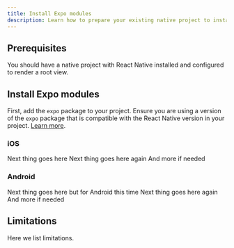 ```yaml
---
title: Install Expo modules
description: Learn how to prepare your existing native project to install and use Expo modules and the module API.
---
```



## Prerequisites

You should have a native project with React Native installed and configured to render a root view.

## Install Expo modules

First, add the `expo` package to your project. Ensure you are using a version of the `expo` package that is compatible with the React Native version in your project. [Learn more](/versions/latest/#each-expo-sdk-version-depends-on-a-react-native-version).

<Terminal cmdCopy="npm install expo" />

### iOS

<Step label="1">
  Next thing goes here
</Step>

<Step label="2">
  Next thing goes here again
</Step>

<Step label="3">
  And more if needed
</Step>

### Android

<Step label="1">
  Next thing goes here but for Android this time
</Step>

<Step label="2">
  Next thing goes here again
</Step>

<Step label="3">
  And more if needed
</Step>

## Limitations

Here we list limitations.